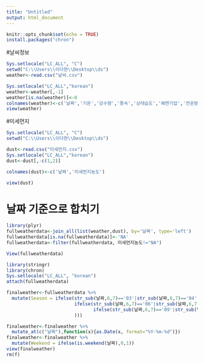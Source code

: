 ---
title: "Untitled"
output: html_document
---


```{r setup, include=FALSE}
knitr::opts_chunk$set(echo = TRUE)
install.packages("chron")

```



#날씨정보
```{r}
Sys.setlocale("LC_ALL", "C")
setwd("C:\\Users\\이다현\\Desktop\\ds")
weather<-read.csv("날씨.csv")

Sys.setlocale("LC_ALL","korean")
weather<-weather[,-1]
weather[is.na(weather)]<-0
colnames(weather)<-c('날짜','기온','강수량','풍속','상대습도','해면기압','전운량','지면온도')
view(weather)
```

#미세먼지
```{r}
Sys.setlocale("LC_ALL", "C")
setwd("C:\\Users\\이다현\\Desktop\\ds")

dust<-read.csv("미세먼지.csv")
Sys.setlocale("LC_ALL","korean")
dust<-dust[,-c(1,2)]

colnames(dust)<-c('날짜','미세먼지농도')

view(dust)
```


# 날짜 기준으로 합치기
```{r}
library(plyr)
fullweatherdata<-join_all(list(weather,dust), by='날짜', type='left')
fullweatherdata[is.na(fullweatherdata)]<-'NA'
fullweatherdata<-filter(fullweatherdata, 미세먼지농도!="NA")

View(fullweatherdata)

```

```{r}
library(stringr)
library(chron)
Sys.setlocale("LC_ALL", "korean")
attach(fullweatherdata)

finalweather<-fullweatherdata %>%
  mutate(Season = ifelse(str_sub(날짜,6,7)=='03'|str_sub(날짜,6,7)=='04'|str_sub(날짜,6,7)=='05',1,
                         ifelse(str_sub(날짜,6,7)=='06'|str_sub(날짜,6,7)=='07'|str_sub(날짜,6,7)=='08',2,
                                ifelse(str_sub(날짜,6,7)=='09'|str_sub(날짜,6,7)=='10'|str_sub(날짜,6,7)=='11',3,4)
                         )))

finalweather<-finalweather %>%
  mutate_at(c("날짜"),function(x){as.Date(x, format="%Y-%m-%d")})
finalweather<-finalweather %>%
  mutate(Weekend = ifelse(is.weekend(날짜),0,1))
view(finalweather)
rm(f)
```

